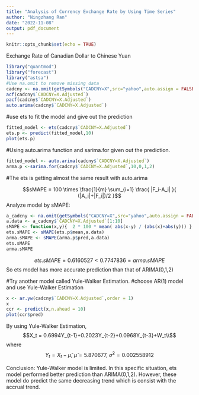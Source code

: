 ```yaml
---
title: "Analysis of Currency Exchange Rate by Using Time Series"
author: "Ningzhang Ran"
date: "2022-11-08"
output: pdf_document
---
```


```r
knitr::opts_chunk$set(echo = TRUE)
```

Exchange Rate of Canadian Dollar to Chinese Yuan
```r
library("quantmod")
library("forecast")
library("astsa")
#Use na.omit to remove missing data
cadcny <- na.omit(getSymbols("CADCNY=X",src="yahoo",auto.assign = FALSE,from = "2022-09-01",to = "2022-11-19"))
acf(cadcny$`CADCNY=X.Adjusted`)
pacf(cadcny$`CADCNY=X.Adjusted`)
auto.arima(cadcny$`CADCNY=X.Adjusted`)
```
#use ets to fit the model and give out the prediction
```r
fitted_model <- ets(cadcny$`CADCNY=X.Adjusted`)
ets.p <- predict(fitted_model,10)
plot(ets.p)
```
#Using auto.arima function and sarima.for given out the prediction.
```r
fitted_model <- auto.arima(cadcny$`CADCNY=X.Adjusted`)
arma.p <-sarima.for(cadcny$`CADCNY=X.Adjusted`,10,0,1,2)
```
#The ets is getting almost the same result with auto.arima

$$sMAPE = 100 \times \frac{1}{m} \sum_{i=1} \frac{ |F_i-A_i| }{ (|A_i|+|F_i|)/2 }$$
Analyze model by sMAPE:
```r
a_cadcny <- na.omit(getSymbols("CADCNY=X",src="yahoo",auto.assign = FALSE,from = "2022-11-19",to = "2022-12-30"))
a.data <- a_cadcny$`CADCNY=X.Adjusted`[1:10]
sMAPE <- function(x,y){  2 * 100 * mean( abs(x-y) / (abs(x)+abs(y))) }
ets.sMAPE <- sMAPE(ets.p$mean,a.data)
arma.sMAPE <- sMAPE(arma.p$pred,a.data)
ets.sMAPE
arma.sMAPE
```
$$ets.sMAPE = 0.6160527 < 0.7747836=arma.sMAPE $$ So ets model has more accurate prediction than that of ARIMA(0,1,2)

#Try another model called Yule-Walker Estimation.
#choose AR(1) model and use Yule-Walker Estimation
```r
x <- ar.yw(cadcny$`CADCNY=X.Adjusted`,order = 1)
x
ccr <- predict(x,n.ahead = 10)
plot(ccr$pred)
```

By using Yule-Walker Estimation, $$X_t = 0.6994Y_{t-1}+0.2023Y_{t-2}+0.0968Y_{t-3}+W_t\\$$where $$Y_t = X_t - \hat\mu,\ \hat\mu = 5.870677,\ \hat\sigma^{2}=0.002558912$$

Conclusion:
Yule-Walker model is limited. In this specific situation, ets model performed better prediction than ARIMA(0,1,2). However, these model do predict the same decreasing trend which is consist with the accrual trend.

